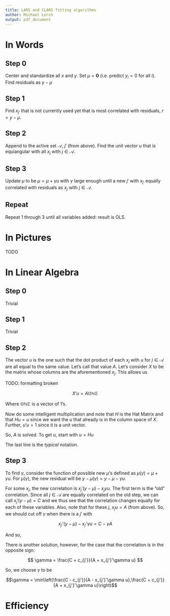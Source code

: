```yaml
---
title: LARS and CLARS fitting algorithms
author: Michael Lerch
output: pdf_document
---
```


In Words
========

Step 0
------

Center and standardize all $x$ and $y$.
Set $\mu = \mathbf{0}$ (i.e. predict $y_i=0$ for all $i$).
Find residuals as $y - \mu$

Step 1
------

Find $x_{j'}$ that is not currently used yet that is most correlated with
residuals, $r = y- \mu$.

Step 2
------

Append to the active set $\mathcal{A}$, $j'$ (from above).  Find the unit vector $u$ that is equiangular with all $x_j$ with $j \in \mathcal{A}$.

Step 3
------

Update $\mu$ to be $\mu = \mu + \gamma u$ with $\gamma$ large enough until a new $j'$ with $x_{j'}$ equally correlated with residuals as $x_j$ with $j \in \mathcal{A}$.

Repeat
------

Repeat 1 through 3 until all variables added: result is OLS.

In Pictures
===========

TODO

In Linear Algebra
=================

Step 0
------

Trivial

Step 1
------

Trivial

Step 2
------

The vector $u$ is the one such that the dot product of each $x_j$ with $u$ for $j \in \mathcal{A}$ are all equal to the same value.
Let's call that value $A$.
Let's consider $X$ to be the matrix whose columns are the aforementioned $x_j$.
This allows us

TODO: formatting broken

$$ X' u = A \mathbb{ONE} $$

Where $\mathbb{ONE}$ is a vector of 1's.

Now do some intelligent multiplication and note that $H$ is the Hat Matrix and that $Hu = u$ since we want the $u$ that already is in the column space of $X$.
Further, $u'u = 1$ since it is a unit vector.

\begin{align*}
X' u &= A \mathbb{ONE} \\
(X'X)^{-1} X' u &= (X'X)^{-1}A \mathbb{ONE} \\
u'X(X'X)^{-1} X' u &= A\mathbb{ONE}'(X'X)^{-1}A \mathbb{ONE} \\
u'H u &= A\mathbb{ONE}'(X'X)^{-1}A \mathbb{ONE} \\
u'u &= A\mathbb{ONE}'(X'X)^{-1}A \mathbb{ONE} \\
1 &= A^2\mathbb{ONE}'(X'X)^{-1} \mathbb{ONE} \\
A^2 &= (\mathbb{ONE}'(X'X)^{-1}\mathbb{ONE})^{-1} \\
A &= (\mathbb{ONE}'(X'X)^{-1}\mathbb{ONE})^{-1/2} \\
\end{align*}

So, $A$ is solved.
To get $u$, start with $u = Hu$

\begin{align*}
u &= Hu \\
u &= X(X'X)^{-1}X'u \\
u &= X(X'X)^{-1}A\mathbb{ONE} \\
u &= XA(X'X)^{-1}\mathbb{ONE} \\
\end{align*}

The last line is the _typical_ notation.

Step 3
------

To find $\gamma$, consider the function of possible new $\mu$'s defined as $\mu(\gamma) = \mu + \gamma u$.
For $\mu(\gamma)$, the new residual will be $y - \mu(\gamma) = y - \mu - \gamma u$.

For some $x_j$, the new correlation is $x_j'(y-\mu) - x_j\gamma u$.
The first term is the "old" correlation.
Since all $j \in \mathcal{A}$ are equally correlated on the old step, we can call $x_j'(y - \mu) = C$ and we thus see that the correlation changes equally for each of these variables.
Also, note that for these $j$, $x_j u = A$ (from above).
So, we should cut off $\gamma$ when there is a $j'$ with

$$x_{j'}'(y-\mu) - x_{j'}'\gamma u = C - \gamma A$$

And so,

\begin{align*}
x_{j'}'(y-\mu) - x_{j'}'\gamma u &= C - \gamma A \\
c_{j'} - x_{j'}'\gamma u &= C - \gamma A \\
C - c_{j'} &= \gamma(A - x_{j'}'\gamma u) \\
\gamma &= \frac{C - c_{j'}}{A - x_{j'}'\gamma u} \\
\end{align*}

There is another solution, however, for the case that the correlation is in the opposite sign:

$$ \gamma = \frac{C + c_{j'}}{A + x_{j'}'\gamma u} $$

So, we choose $\gamma$ to be

$$\gamma = \min\left(\frac{C - c_{j'}}{A - x_{j'}'\gamma u},\frac{C + c_{j'}}{A + x_{j'}'\gamma u}\right)$$









Efficiency
==========

